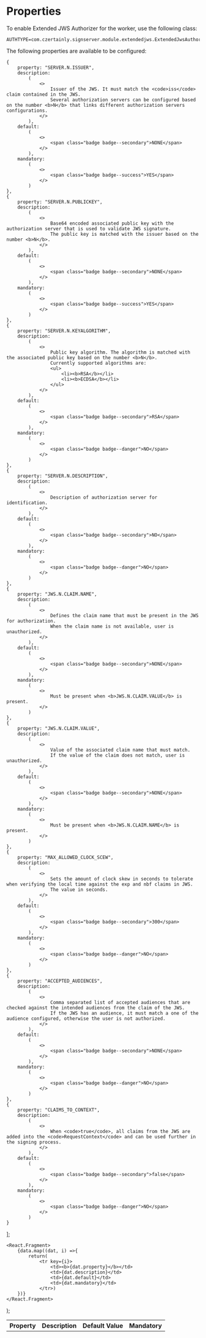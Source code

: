 
# Properties

To enable Extended JWS Authorizer for the worker, use the following class:

```
AUTHTYPE=com.czertainly.signserver.module.extendedjws.ExtendedJwsAuthorizer
```

The following properties are available to be configured:

    {
        property: "SERVER.N.ISSUER",
        description:
            (
                <>
                    Issuer of the JWS. It must match the <code>iss</code> claim contained in the JWS.
                    Several authorization servers can be configured based on the number <b>N</b> that links different authorization servers configurations.
                </>
            ),
        default:
            (
                <>
                    <span class="badge badge--secondary">NONE</span>
                </>
            ),
        mandatory:
            (
                <>
                    <span class="badge badge--success">YES</span>
                </>
            )
    },
    {
        property: "SERVER.N.PUBLICKEY",
        description:
            (
                <>
                    Base64 encoded associated public key with the authorization server that is used to validate JWS signature.
                    The public key is matched with the issuer based on the number <b>N</b>.
                </>
            ),
        default:
            (
                <>
                    <span class="badge badge--secondary">NONE</span>
                </>
            ),
        mandatory:
            (
                <>
                    <span class="badge badge--success">YES</span>
                </>
            )
    },
    {
        property: "SERVER.N.KEYALGORITHM",
        description:
            (
                <>
                    Public key algorithm. The algorithm is matched with the associated public key based on the number <b>N</b>.
                    Currently supported algorithms are:
                    <ul>
                        <li><b>RSA</b></li>
                        <li><b>ECDSA</b></li>
                    </ul>
                </>
            ),
        default:
            (
                <>
                    <span class="badge badge--secondary">RSA</span>
                </>
            ),
        mandatory:
            (
                <>
                    <span class="badge badge--danger">NO</span>
                </>
            )
    },
    {
        property: "SERVER.N.DESCRIPTION",
        description:
            (
                <>
                    Description of authorization server for identification.
                </>
            ),
        default:
            (
                <>
                    <span class="badge badge--secondary">NO</span>
                </>
            ),
        mandatory:
            (
                <>
                    <span class="badge badge--danger">NO</span>
                </>
            )
    },
    {
        property: "JWS.N.CLAIM.NAME",
        description:
            (
                <>
                    Defines the claim name that must be present in the JWS for authorization.
                    When the claim name is not available, user is unauthorized.
                </>
            ),
        default:
            (
                <>
                    <span class="badge badge--secondary">NONE</span>
                </>
            ),
        mandatory:
            (
                <>
                    Must be present when <b>JWS.N.CLAIM.VALUE</b> is present.
                </>
            )
    },
    {
        property: "JWS.N.CLAIM.VALUE",
        description:
            (
                <>
                    Value of the associated claim name that must match.
                    If the value of the claim does not match, user is unauthorized.
                </>
            ),
        default:
            (
                <>
                    <span class="badge badge--secondary">NONE</span>
                </>
            ),
        mandatory:
            (
                <>
                    Must be present when <b>JWS.N.CLAIM.NAME</b> is present.
                </>
            )
    },
    {
        property: "MAX_ALLOWED_CLOCK_SCEW",
        description:
            (
                <>
                    Sets the amount of clock skew in seconds to tolerate when verifying the local time against the exp and nbf claims in JWS.
                    The value in seconds.
                </>
            ),
        default:
            (
                <>
                    <span class="badge badge--secondary">300</span>
                </>
            ),
        mandatory:
            (
                <>
                    <span class="badge badge--danger">NO</span>
                </>
            )
    },
    {
        property: "ACCEPTED_AUDIENCES",
        description:
            (
                <>
                    Comma separated list of accepted audiences that are checked against the intended audiences from the claim of the JWS.
                    If the JWS has an audience, it must match a one of the audience configured, otherwise the user is not authorized.
                </>
            ),
        default:
            (
                <>
                    <span class="badge badge--secondary">NONE</span>
                </>
            ),
        mandatory:
            (
                <>
                    <span class="badge badge--danger">NO</span>
                </>
            )
    },
    {
        property: "CLAIMS_TO_CONTEXT",
        description:
            (
                <>
                    When <code>true</code>, all claims from the JWS are added into the <code>RequestContext</code> and can be used further in the signing process.
                </>
            ),
        default:
            (
                <>
                    <span class="badge badge--secondary">false</span>
                </>
            ),
        mandatory:
            (
                <>
                    <span class="badge badge--danger">NO</span>
                </>
            )
    }
];

    <React.Fragment>
        {data.map((dat, i) =>{
            return(
                <tr key={i}>
                    <td><b>{dat.property}</b></td>
                    <td>{dat.description}</td>
                    <td>{dat.default}</td>
                    <td>{dat.mandatory}</td>
                </tr>)
        })}
    </React.Fragment>
);

<table>
    <th>Property</th>
    <th>Description</th>
    <th>Default Value</th>
    <th>Mandatory</th>
    <tbody>
    <GenTable data={data}/>
    </tbody>
</table>